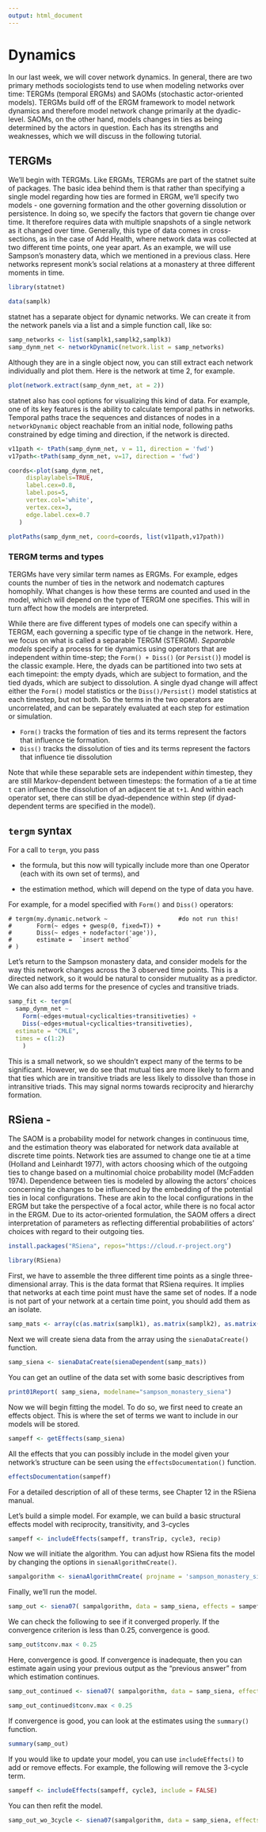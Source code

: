 ```yaml
---
output: html_document
---
```


# Dynamics
In our last week, we will cover network dynamics. In general, there are two primary methods sociologists tend to use when modeling networks over time: TERGMs (temporal ERGMs) and SAOMs (stochastic actor-oriented models). TERGMs build off of the ERGM framework to model network dynamics and therefore model network change primarily at the dyadic-level. SAOMs, on the other hand, models changes in ties as being determined by the actors in question. Each has its strengths and weaknesses, which we will discuss in the following tutorial. 

## TERGMs
We'll begin with TERGMs. Like ERGMs, TERGMs are part of the statnet suite of packages. The basic idea behind them is that rather than specifying a single model regarding how ties are formed in ERGM, we'll specify two models - one governing formation and the other governing dissolution or persistence. In doing so, we specify the factors that govern tie change over time. It therefore requires data with multiple snapshots of a single network as it changed over time. Generally, this type of data comes in cross-sections, as in the case of Add Health, where network data was collected at two different time points, one year apart. As an example, we will use Sampson's monastery data, which we mentioned in a previous class. Here networks represent monk's social relations at a monastery at three different moments in time. 

```r
library(statnet)

data(samplk)
```

statnet has a separate object for dynamic networks. We can create it from the network panels via a list and a simple function call, like so:

```r
samp_networks <- list(samplk1,samplk2,samplk3)
samp_dynm_net <- networkDynamic(network.list = samp_networks)
```

Although they are in a single object now, you can still extract each network individually and plot them. Here is the network at time 2, for example.

```r
plot(network.extract(samp_dynm_net, at = 2))
```

statnet also has cool options for visualizing this kind of data. For example, one of its key features is the ability to calculate temporal paths in networks. Temporal paths trace the sequences and distances of nodes in a `networkDynamic` object reachable from an initial node, following paths constrained by edge timing and direction, if the network is directed.

```r
v11path <- tPath(samp_dynm_net, v = 11, direction = 'fwd')
v17path<-tPath(samp_dynm_net, v=17, direction = 'fwd')

coords<-plot(samp_dynm_net,
     displaylabels=TRUE,
     label.cex=0.8,
     label.pos=5,
     vertex.col='white',
     vertex.cex=3,
     edge.label.cex=0.7
   )

plotPaths(samp_dynm_net, coord=coords, list(v11path,v17path))
```

### TERGM terms and types

TERGMs have very similar term names as ERGMs. For example, edges counts the number of ties in the network and nodematch captures homophily. What changes is how these terms are counted and used in the model, which will depend on the type of TERGM one specifies. This will in turn affect how the models are interpreted.

While there are five different types of models one can specify within a TERGM, each governing a specific type of tie change in the network. Here, we focus on what is called a separable TERGM (STERGM). *Separable models* specify a process for tie dynamics using operators that are independent within time-step; the `Form() + Diss()` (or `Persist()`) model is the classic example.  Here, the dyads can be partitioned into two sets at each timepoint:  the empty dyads, which are subject to formation, and the tied dyads, which are subject to dissolution.  A single dyad change will affect either the `Form()` model statistics or the `Diss()/Persist()` model statistics at each timestep, but not both.  So the terms in the two operators are uncorrelated, and can be separately evaluated at each step for estimation or simulation. 

* `Form()` tracks the formation of ties and its terms represent the factors that influence tie formation.  
* `Diss()` tracks the dissolution of ties and its terms represent the factors that influence tie dissolution 

Note that while these separable sets are independent *within* timestep, they are still Markov-dependent between timesteps:  the formation of a tie at time `t` can influence the dissolution of an adjacent tie at `t+1`.  And within each operator set, there can still be dyad-dependence within step (if dyad-dependent terms are specified in the model).


## `tergm` syntax

For a call to `tergm`, you pass 

* the formula, but this now will typically include more than one Operator (each with its own set of terms), and 

* the estimation method, which will depend on the type of data you have. 

For example, for a model specified with `Form()` and `Diss()` operators: 
```
# tergm(my.dynamic.network ~                    #do not run this!
#       Form(~ edges + gwesp(0, fixed=T)) +
#       Diss(~ edges + nodefactor('age')),
#       estimate =  `insert method`
# )
```

Let's return to the Sampson monastery data, and consider models for the way this network changes across the 3 observed time points.  This is a directed network, so it would be natural to consider mutuality as a predictor. We can also add terms for the presence of cycles and transitive triads.

```r
samp_fit <- tergm(
  samp_dynm_net ~
    Form(~edges+mutual+cyclicalties+transitiveties) +
    Diss(~edges+mutual+cyclicalties+transitiveties),
  estimate = "CMLE",
  times = c(1:2)
	)
```

This is a small network, so we shouldn't expect many of the terms to be significant. However, we do see that mutual ties are more likely to form and that ties which are in transitive triads are less likely to dissolve than those in intransitive triads. This may signal norms towards reciprocity and hierarchy formation. 

## RSiena -

The SAOM is a probability model for network changes in continuous time, and the estimation theory was elaborated for network data available at discrete time points. Network ties are assumed to change one tie at a time (Holland and Leinhardt 1977), with actors choosing which of the outgoing ties to change based on a multinomial choice probability model (McFadden 1974). Dependence between ties is modeled by allowing the actors’ choices concerning tie changes to be influenced by the embedding of the potential ties in local configurations. These are akin to the local configurations in the ERGM but take the perspective of a focal actor, while there is no focal actor in the ERGM. Due to its actor-oriented formulation, the SAOM offers a direct interpretation of parameters as reflecting differential probabilities of actors’ choices with regard to their outgoing ties.

```r
install.packages("RSiena", repos="https://cloud.r-project.org")
```
```r
library(RSiena)
```
First, we have to assemble the three different time points as a single three-dimensional array. This is the data format that RSiena requires. It implies that networks at each time point must have the same set of nodes. If a node is not part of your network at a certain time point, you should add them as an isolate.
```r
samp_mats <- array(c(as.matrix(samplk1), as.matrix(samplk2), as.matrix(samplk3)), dim = c(18, 18, 3))
```

Next we will create siena data from the array using the `sienaDataCreate()` function. 
```r
samp_siena <- sienaDataCreate(sienaDependent(samp_mats))
```

You can get an outline of the data set with some basic descriptives from
```r
print01Report( samp_siena, modelname="sampson_monastery_siena")
```

Now we will begin fitting the model. To do so, we first need to create an effects object. This is where the set of terms we want to include in our models will be stored.
```r
sampeff <- getEffects(samp_siena)
```

All the effects that you can possibly include in the model given your network's structure can be seen using the `effectsDocumentation()` function.

```r
effectsDocumentation(sampeff)
```

For a detailed description of all of these terms, see Chapter 12 in the RSiena manual.

Let's build a simple model. For example, we can build a basic structural effects model with reciprocity, transitivity, and 3-cycles

```r
sampeff <- includeEffects(sampeff, transTrip, cycle3, recip)
```

Now we will initiate the algorithm. You can adjust how RSiena fits the model by changing the options in `sienaAlgorithmCreate()`. 
```r
sampalgorithm <- sienaAlgorithmCreate( projname = 'sampson_monastery_siena' )
```

Finally, we'll run the model. 
```r
samp_out <- siena07( sampalgorithm, data = samp_siena, effects = sampeff)
```

We can check the following to see if it converged properly. If the convergence criterion is less than 0.25, convergence is good.
```r
samp_out$tconv.max < 0.25
```

Here, convergence is good. If convergence is inadequate, then you can estimate again using your previous output as the "previous answer" from which estimation continues.
```r
samp_out_continued <- siena07( sampalgorithm, data = samp_siena, effects = sampeff, prevAns=samp_out)
```

```r
samp_out_continued$tconv.max < 0.25
```

If convergence is good, you can look at the estimates using the `summary()` function.
```r
summary(samp_out)
```

If you would like to update your model, you can use `includeEffects()` to add or remove effects. For example, the following will remove the 3-cycle term.
```r
sampeff <- includeEffects(sampeff, cycle3, include = FALSE)
```
 
You can then refit the model.
```r
samp_out_wo_3cycle <- siena07(sampalgorithm, data = samp_siena, effects = sampeff, prevAns=samp_out_continued)
```
